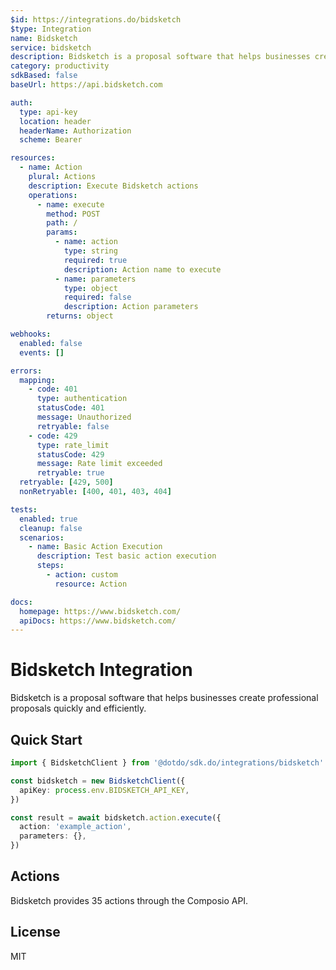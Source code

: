 ```yaml
---
$id: https://integrations.do/bidsketch
$type: Integration
name: Bidsketch
service: bidsketch
description: Bidsketch is a proposal software that helps businesses create professional proposals quickly and efficiently.
category: productivity
sdkBased: false
baseUrl: https://api.bidsketch.com

auth:
  type: api-key
  location: header
  headerName: Authorization
  scheme: Bearer

resources:
  - name: Action
    plural: Actions
    description: Execute Bidsketch actions
    operations:
      - name: execute
        method: POST
        path: /
        params:
          - name: action
            type: string
            required: true
            description: Action name to execute
          - name: parameters
            type: object
            required: false
            description: Action parameters
        returns: object

webhooks:
  enabled: false
  events: []

errors:
  mapping:
    - code: 401
      type: authentication
      statusCode: 401
      message: Unauthorized
      retryable: false
    - code: 429
      type: rate_limit
      statusCode: 429
      message: Rate limit exceeded
      retryable: true
  retryable: [429, 500]
  nonRetryable: [400, 401, 403, 404]

tests:
  enabled: true
  cleanup: false
  scenarios:
    - name: Basic Action Execution
      description: Test basic action execution
      steps:
        - action: custom
          resource: Action

docs:
  homepage: https://www.bidsketch.com/
  apiDocs: https://www.bidsketch.com/
---
```


# Bidsketch Integration

Bidsketch is a proposal software that helps businesses create professional proposals quickly and efficiently.

## Quick Start

```typescript
import { BidsketchClient } from '@dotdo/sdk.do/integrations/bidsketch'

const bidsketch = new BidsketchClient({
  apiKey: process.env.BIDSKETCH_API_KEY,
})

const result = await bidsketch.action.execute({
  action: 'example_action',
  parameters: {},
})
```

## Actions

Bidsketch provides 35 actions through the Composio API.

## License

MIT
